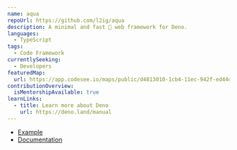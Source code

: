 ```yaml
---
name: aqua
repoUrl: https://github.com/l2ig/aqua
description: A minimal and fast 🏃 web framework for Deno.
languages:
  - TypeScript
tags:
  - Code Framework
currentlySeeking:
  - Developers
featuredMap:
  url: https://app.codesee.io/maps/public/d4813010-1cb4-11ec-942f-ed44d2bfc656
contributionOverview:
  isMentorshipAvailable: true
learnLinks:
  - title: Learn more about Deno
    url: https://deno.land/manual
---
```


<Overview>

* [Example](https://github.com/l2ig/aqua#example-usage)
* [Documentation](https://doc.deno.land/https/deno.land/x/aqua/mod.ts)

</Overview>
